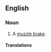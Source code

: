 ==English==

===Noun===
{{en-noun|sg=[[muzzle]] [[brake]]}}

# A [[muzzle brake]].

====Translations====
{{trans-see|muzzle brake}}